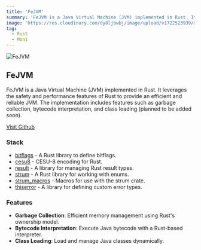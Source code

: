 ```yaml
---
title: 'FeJVM'
summary: 'FeJVM is a Java Virtual Machine (JVM) implemented in Rust. It leverages the safety and performance features of Rust to provide an efficient and reliable JVM. The implementation includes features such as garbage collection, bytecode interpretation, and class loading (planned to be added soon).'
image: 'https://res.cloudinary.com/dy8ljbwbj/image/upload/v1722523939/maxresdefault_rdq6nx.jpg'
tag:
  - Rust
  - Moni
---
```


![FeJVM](https://res.cloudinary.com/dy8ljbwbj/image/upload/v1722523939/maxresdefault_rdq6nx.jpg)

## FeJVM

FeJVM is a Java Virtual Machine (JVM) implemented in Rust. It leverages the safety and performance features of Rust to provide an efficient and reliable JVM. The implementation includes features such as garbage collection, bytecode interpretation, and class loading (planned to be added soon).

[Visit Github](https://github.com/AvaterClasher/Fejvm)

### Stack

- [bitflags](https://docs.rs/bitflags) - A Rust library to define bitflags.
- [cesu8](https://docs.rs/cesu8) - CESU-8 encoding for Rust.
- [result](https://docs.rs/result) - A library for managing Rust result types.
- [strum](https://docs.rs/strum) - A Rust library for working with enums.
- [strum_macros](https://docs.rs/strum_macros) - Macros for use with the strum crate.
- [thiserror](https://docs.rs/thiserror) - A library for defining custom error types.

### Features

- **Garbage Collection**: Efficient memory management using Rust's ownership model.
- **Bytecode Interpretation**: Execute Java bytecode with a Rust-based interpreter.
- **Class Loading**: Load and manage Java classes dynamically.
